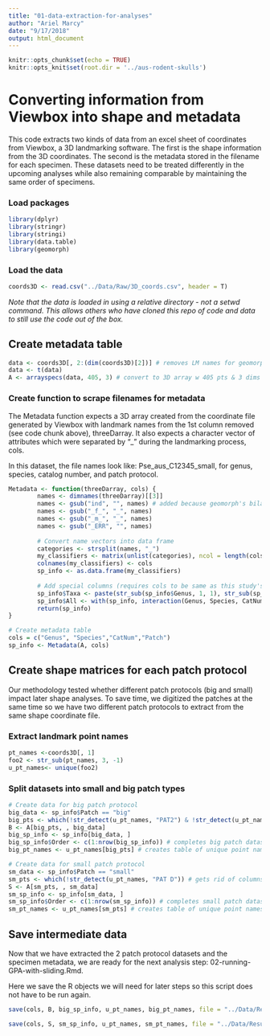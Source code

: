 ```yaml
---
title: "01-data-extraction-for-analyses"
author: "Ariel Marcy"
date: "9/17/2018"
output: html_document
---
```


```r
knitr::opts_chunk$set(echo = TRUE)
knitr::opts_knit$set(root.dir = '../aus-rodent-skulls')
```

# Converting information from Viewbox into shape and metadata
This code extracts two kinds of data from an excel sheet of coordinates from Viewbox, a 3D landmarking software. The first is the shape information from the 3D coordinates. The second is the metadata stored in the filename for each specimen. These datasets need to be treated differently in the upcoming analyses while also remaining comparable by maintaining the same order of specimens.

### Load packages
```r
library(dplyr)
library(stringr)
library(stringi)
library(data.table)
library(geomorph)
```

### Load the data 
```r
coords3D <- read.csv("../Data/Raw/3D_coords.csv", header = T)
```
_Note that the data is loaded in using a relative directory - not a setwd command. This allows others who have cloned this repo of code and data to still use the code out of the box._

## Create metadata table
```r
data <- coords3D[, 2:(dim(coords3D)[2])] # removes LM names for geomorph
data <- t(data)
A <- arrayspecs(data, 405, 3) # convert to 3D array w 405 pts & 3 dims
```

### Create function to scrape filenames for metadata
The Metadata function expects a 3D array created from the coordinate file generated by Viewbox with landmark names from the 1st column removed (see code chunk above), threeDarray. It also expects a character vector of attributes which were separated by "_" during the landmarking process, cols. 

In this dataset, the file names look like: Pse_aus_C12345_small, for genus, species, catalog number, and patch protocol. 
```r
Metadata <- function(threeDarray, cols) {
        names <- dimnames(threeDarray)[[3]]
        names <- gsub("ind", "", names) # added because geomorph's bilat.symmetry() function appends "ind" to each specimen name
        names <- gsub("_f_", "_", names) 
        names <- gsub("_m_", "_", names)
        names <- gsub("_ERR", "", names)
        
        # Convert name vectors into data frame
        categories <- strsplit(names, "_") 
        my_classifiers <- matrix(unlist(categories), ncol = length(cols), byrow = T) 
        colnames(my_classifiers) <- cols
        sp_info <- as.data.frame(my_classifiers)
        
        # Add special columns (requires cols to be same as this study's:)
        sp_info$Taxa <- paste(str_sub(sp_info$Genus, 1, 1), str_sub(sp_info$Species, 1, 3), sep = "_")
        sp_info$All <- with(sp_info, interaction(Genus, Species, CatNum, sep = "_"))
        return(sp_info)
}

# Create metadata table
cols = c("Genus", "Species","CatNum","Patch")
sp_info <- Metadata(A, cols)
```

## Create shape matrices for each patch protocol
Our methodology tested whether different patch protocols (big and small) impact later shape analyses. To save time, we digitized the patches at the same time so we have two different patch protocols to extract from the same shape coordinate file. 

### Extract landmark point names
```r
pt_names <-coords3D[, 1]
foo2 <- str_sub(pt_names, 3, -1)
u_pt_names<- unique(foo2)
```

### Split datasets into small and big patch types
```r
# Create data for big patch protocol
big_data <- sp_info$Patch == "big"
big_pts <- which(!str_detect(u_pt_names, "PAT2") & !str_detect(u_pt_names, "SUR2")) # gets rid of columns left empty for small patch coordinates
B <- A[big_pts, , big_data]
big_sp_info <- sp_info[big_data, ]
big_sp_info$Order <- c(1:nrow(big_sp_info)) # completes big patch dataset
big_pt_names <- u_pt_names[big_pts] # creates table of unique point names

# Create data for small patch protocol
sm_data <- sp_info$Patch == "small"
sm_pts <- which(!str_detect(u_pt_names, "PAT D")) # gets rid of columns meant for big patch dataset
S <- A[sm_pts, , sm_data]
sm_sp_info <- sp_info[sm_data, ]
sm_sp_info$Order <- c(1:nrow(sm_sp_info)) # completes small patch dataset
sm_pt_names <- u_pt_names[sm_pts] # creates table of unique point names
```

## Save intermediate data
Now that we have extracted the 2 patch protocol datasets and the specimen metadata, we are ready for the next analysis step: 02-running-GPA-with-sliding.Rmd. 

Here we save the R objects we will need for later steps so this script does not have to be run again.
```r
save(cols, B, big_sp_info, u_pt_names, big_pt_names, file = "../Data/Results/01_big_patch_data.rda")

save(cols, S, sm_sp_info, u_pt_names, sm_pt_names, file = "../Data/Results/01_small_patch_data.rda")
```
